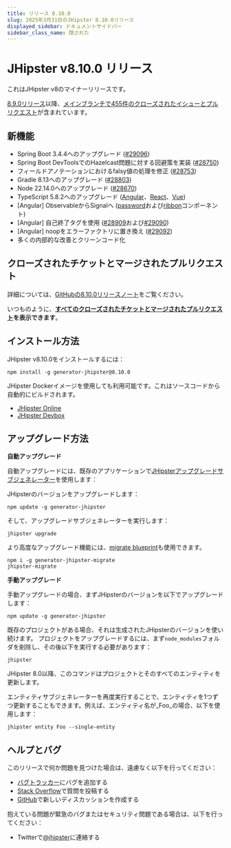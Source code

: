 ```yaml
---
title: リリース 8.10.0
slug: 2025年3月31日のJHipster 8.10.0リリース
displayed_sidebar: ドキュメントサイドバー
sidebar_class_name: 隠された
---
```


# JHipster v8.10.0 リリース

これはJHipster v8のマイナーリリースです。

[8.9.0リリース](/2025/02/08/jhipster-release-8.9.0.html)以降、[メインブランチで455件のクローズされたイシューとプルリクエスト](https://github.com/jhipster/generator-jhipster/issues?q=is:closed+milestone:8.10.0)が含まれています。

## 新機能

* Spring Boot 3.4.4へのアップグレード ([#29096](https://github.com/jhipster/generator-jhipster/pull/29096))
* Spring Boot DevToolsでのHazelcast問題に対する回避策を実装 ([#28750](https://github.com/jhipster/generator-jhipster/pull/28750))
* フィールドアノテーションにおけるfalsy値の処理を修正 ([#28753](https://github.com/jhipster/generator-jhipster/pull/28753))
* Gradle 8.13へのアップグレード ([#28803](https://github.com/jhipster/generator-jhipster/pull/28803))
* Node 22.14.0へのアップグレード ([#28670](https://github.com/jhipster/generator-jhipster/pull/28670))
* TypeScript 5.8.2へのアップグレード ([Angular](https://github.com/jhipster/generator-jhipster/pull/28858)、[React](https://github.com/jhipster/generator-jhipster/pull/28856)、[Vue](https://github.com/jhipster/generator-jhipster/pull/28857))
* [Angular] ObservableからSignalへ ([password](https://github.com/jhipster/generator-jhipster/pull/29107)および[ribbon](https://github.com/jhipster/generator-jhipster/pull/29095)コンポーネント)
* [Angular] 自己終了タグを使用 ([#28909](https://github.com/jhipster/generator-jhipster/pull/28909)および[#29090](https://github.com/jhipster/generator-jhipster/pull/29090))
* [Angular] noopをエラーファクトリに置き換え ([#29092](https://github.com/jhipster/generator-jhipster/pull/29092))
* 多くの内部的な改善とクリーンコード化

## クローズされたチケットとマージされたプルリクエスト

詳細については、[GitHubの8.10.0リリースノート](https://github.com/jhipster/generator-jhipster/releases/tag/v8.10.0)をご覧ください。

いつものように、**[すべてのクローズされたチケットとマージされたプルリクエスト](https://github.com/jhipster/generator-jhipster/issues?q=is:closed+milestone:8.10.0)を表示できます**。

## インストール方法

JHipster v8.10.0をインストールするには：

```
npm install -g generator-jhipster@8.10.0
```

JHipster Dockerイメージを使用しても利用可能です。これはソースコードから自動的にビルドされます。

- [JHipster Online](https://start.jhipster.tech)
- [JHipster Devbox](https://github.com/jhipster/jhipster-devbox)

## アップグレード方法

**自動アップグレード**

自動アップグレードには、既存のアプリケーションで[JHipsterアップグレードサブジェネレーター](/upgrading-an-application/)を使用します：

JHipsterのバージョンをアップグレードします：

```
npm update -g generator-jhipster
```

そして、アップグレードサブジェネレーターを実行します：

```
jhipster upgrade
```

より高度なアップグレード機能には、[migrate blueprint](https://github.com/jhipster/generator-jhipster-migrate)も使用できます。

```
npm i -g generator-jhipster-migrate
jhipster-migrate
```

**手動アップグレード**

手動アップグレードの場合、まずJHipsterのバージョンを以下でアップグレードします：

```
npm update -g generator-jhipster
```

既存のプロジェクトがある場合、それは生成されたJHipsterのバージョンを使い続けます。
プロジェクトをアップグレードするには、まず`node_modules`フォルダを削除し、その後以下を実行する必要があります：

```
jhipster
```

JHipster 8.0以降、このコマンドはプロジェクトとそのすべてのエンティティを更新します。

エンティティサブジェネレーターを再度実行することで、エンティティを1つずつ更新することもできます。例えば、エンティティ名が_Foo_の場合、以下を使用します：

```
jhipster entity Foo --single-entity
```

## ヘルプとバグ

このリリースで何か問題を見つけた場合は、遠慮なく以下を行ってください：

- [バグトラッカー](https://github.com/jhipster/generator-jhipster/issues?state=open)にバグを追加する
- [Stack Overflow](http://stackoverflow.com/tags/jhipster/info)で質問を投稿する
- [GitHub](https://github.com/jhipster/generator-jhipster/discussions)で新しいディスカッションを作成する

抱えている問題が緊急のバグまたはセキュリティ問題である場合は、以下を行ってください：

- Twitterで[@jhipster](https://twitter.com/jhipster)に連絡する
